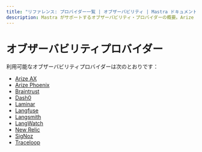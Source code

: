 ```yaml
---
title: "リファレンス: プロバイダー一覧 | オブザーバビリティ | Mastra ドキュメント"
description: Mastra がサポートするオブザーバビリティ・プロバイダーの概要。Arize AX、Arize Phoenix、Dash0、SigNoz、Braintrust、Langfuse など。
---
```


# オブザーバビリティプロバイダー

利用可能なオブザーバビリティプロバイダーは次のとおりです：

- [Arize AX](./providers/arize-ax.mdx)
- [Arize Phoenix](./providers/arize-phoenix.mdx)
- [Braintrust](./providers/braintrust.mdx)
- [Dash0](./providers/dash0.mdx)
- [Laminar](./providers/laminar.mdx)
- [Langfuse](./providers/langfuse.mdx)
- [Langsmith](./providers/langsmith.mdx)
- [LangWatch](./providers/langwatch.mdx)
- [New Relic](./providers/new-relic.mdx)
- [SigNoz](./providers/signoz.mdx)
- [Traceloop](./providers/traceloop.mdx)